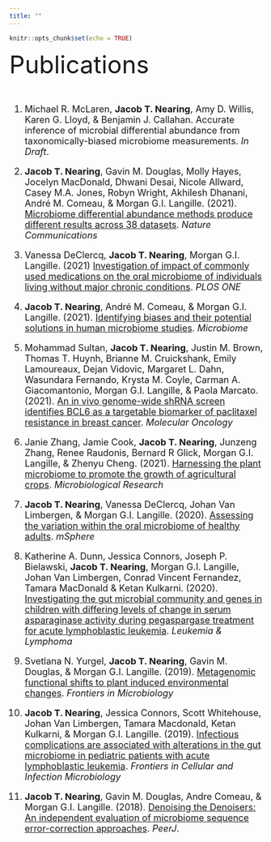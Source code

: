 ```yaml
---
title: ""
---
```


```r
knitr::opts_chunk$set(echo = TRUE)
```


<p>

<font size="20"> Publications <font>

<font size="4"> 

1.	Michael R. McLaren, <b>Jacob T. Nearing</b>, Amy D. Willis, Karen G. Lloyd, & Benjamin J. Callahan. Accurate inference of microbial differential abundance from taxonomically-biased microbiome measurements. <em>In Draft</em>.

2.	<b>Jacob T. Nearing</b>, Gavin M. Douglas, Molly Hayes, Jocelyn MacDonald, Dhwani Desai, Nicole Allward, Casey M.A. Jones, Robyn Wright, Akhilesh Dhanani, André M. Comeau, & Morgan G.I. Langille. (2021). [Microbiome differential abundance methods produce different results across 38 datasets](https://www.nature.com/articles/s41467-022-28034-z). <em>Nature Communications</em>

3.	Vanessa DeClercq, <b>Jacob T. Nearing</b>, Morgan G.I. Langille. (2021) [Investigation of impact of commonly used medications on the oral microbiome of individuals living without major chronic conditions](https://journals.plos.org/plosone/article?id=10.1371/journal.pone.0261032). <em>PLOS ONE</em>

4.	<b>Jacob T. Nearing</b>, André M. Comeau, & Morgan G.I. Langille. (2021). [Identifying biases and their potential solutions in human microbiome studies](https://microbiomejournal.biomedcentral.com/articles/10.1186/s40168-021-01059-0). <em>Microbiome</em>

5.	Mohammad Sultan, <b>Jacob T. Nearing</b>, Justin M. Brown, Thomas T. Huynh, Brianne M. Cruickshank, Emily Lamoureaux, Dejan Vidovic, Margaret L. Dahn, Wasundara Fernando, Krysta M. Coyle, Carman A. Giacomantonio, Morgan G.I. Langille, & Paola Marcato. (2021). [An in vivo genome-wide shRNA screen identifies BCL6 as a targetable biomarker of paclitaxel resistance in breast cancer](https://febs.onlinelibrary.wiley.com/doi/full/10.1002/1878-0261.12964). <em>Molecular Oncology</em>

6.	Janie Zhang, Jamie Cook, <b>Jacob T. Nearing</b>, Junzeng Zhang, Renee Raudonis, Bernard R Glick, Morgan G.I. Langille, & Zhenyu Cheng. (2021). [Harnessing the plant microbiome to promote the growth of agricultural crops](https://www.sciencedirect.com/science/article/pii/S0944501320305589). <em>Microbiological Research</em>

7.	<b>Jacob T. Nearing</b>, Vanessa DeClercq, Johan Van Limbergen, & Morgan G.I. Langille. (2020). [Assessing the variation within the oral microbiome of healthy adults](https://journals.asm.org/doi/full/10.1128/mSphere.00451-20). <em>mSphere</em>

8.	Katherine A. Dunn, Jessica Connors, Joseph P. Bielawski, <b>Jacob T. Nearing</b>, Morgan G.I. Langille, Johan Van Limbergen, Conrad Vincent Fernandez, Tamara MacDonald & Ketan Kulkarni. (2020). [Investigating the gut microbial community and genes in children with differing levels of change in serum asparaginase activity during pegaspargase treatment for acute lymphoblastic leukemia](https://www.tandfonline.com/doi/abs/10.1080/10428194.2020.1850718). <em>Leukemia & Lymphoma</em>

9.	Svetlana N. Yurgel, <b>Jacob T. Nearing</b>, Gavin M. Douglas, & Morgan G.I. Langille. (2019). [Metagenomic functional shifts to plant induced environmental changes](https://www.frontiersin.org/articles/10.3389/fmicb.2019.01682/full). <em>Frontiers in Microbiology</em> 

10.	<b>Jacob T. Nearing</b>, Jessica Connors, Scott Whitehouse, Johan Van Limbergen, Tamara Macdonald, Ketan Kulkarni, & Morgan G.I. Langille. (2019). [Infectious complications are associated with alterations in the gut microbiome in pediatric patients with acute lymphoblastic leukemia](https://www.frontiersin.org/articles/10.3389/fcimb.2019.00028/full). <em>Frontiers in Cellular and Infection Microbiology</em>

11.	<b>Jacob T. Nearing</b>, Gavin M. Douglas, Andre Comeau, & Morgan G.I. Langille. (2018). [Denoising the Denoisers: An independent evaluation of microbiome sequence error-correction approaches](https://peerj.com/articles/5364/). <em>PeerJ</em>.

</font>
